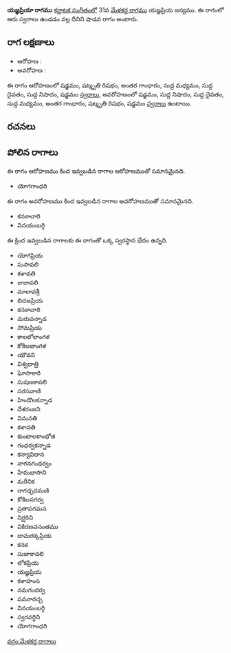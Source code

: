 {{Infobox ragam
	| name          	= యజ్ఞప్రియా
	| synonym	    	= 
	| mela          	= 
	| chakra        	= 
	| janaka        	= 
	| type          	= శాడవ
	| arohanam      	= {{svaraC|S|R3|G3|M1|D1|N1|S'}} 
	| avarohanam    	= {{svaraC|S'|N1|D1|M1|G3|R3|S}}
	| jeeva         	=
	| chhaya        	=
	| nyasa         	=
	| vishesha      	= 
	| equivalent  		= 
}}
{{కర్ణాటక సంగీత రాగాలు}}
'''యజ్ఞప్రియా రాగము''' [[కర్ణాటక సంగీతం]]లో 31వ [[మేళకర్త రాగము]] యజ్ఞప్రియ జన్యము.  ఈ రాగంలో ఆరు స్వరాలు ఉండడం వల్ల దీనిని షాడవ రాగం అంటారు.


==రాగ లక్షణాలు==


* ఆరోహణ : {{svaraC|S|R3|G3|M1|D1|N1|S'}} 
* అవరోహణ : {{svaraC|S'|N1|D1|M1|G3|R3|S}}

ఈ రాగం ఆరోహణంలో షడ్జమం, షట్శృతి రిషభం, అంతర గాంధారం, సుద్ద మధ్యమం, సుద్ద దైవతం, సుద్ద నిషాదం, షడ్జమం [[స్వరాలు]], అవరోహణంలో షడ్జమం, సుద్ద నిషాదం, సుద్ద దైవతం, సుద్ద మధ్యమం, అంతర గాంధారం, షట్శృతి రిషభం, షడ్జమం [[స్వరాలు]] ఉంటాయి.

==రచనలు==



==పోలిన రాగాలు==
ఈ రాగం ఆరోహణము కింద ఇవ్వబడిన రాగాల ఆరోహణముతో సమానమైనది.
* యోగగాంధరి

ఈ రాగం అవరోహణము కింద ఇవ్వబడిన రాగాల అవరోహణముతో సమానమైనది.
* కనకాచారి
* వినయంబర్గి

ఈ క్రింద ఇవ్వబడిన రాగాలకు ఈ రాగంతో ఒక్క స్వరస్థాన భేదం ఉన్నది.
* యోగప్రియ
* సుసావలి
* కళావతి
* జుజావలి
* మాలావశ్రీ
* బిదజప్రియ
* కనకాచారి
* మరువన్నాడ
* సోమప్రియ
* కాలలోలాంగళ
* కోకిలబాంగళ
* యౌవని
* విశ్వధాత్రి
* ఘోసాకారి
* సుషణకావలి
* సరసవాణి
* హిండొలకన్నాడ
* దేశరంజని
* విమనతి
* కళావతి
* కుంటాలకాంభోజి
* గంధర్వకన్నాడ
* కన్యావిదాన
* నాగనగంధర్వం
* హేమభాసాని
* మరీనిక
* రాగచ్ఛదమణి
* కోకిలనగర్వ
* ప్రతాపగమన
* నిర్ఝరిని
* వికిరణవసంతము
* దామరక్కప్రియ
* కనక
* సుజాకావలి
* లోకప్రియ
* యజ్ఞప్రియ
* కళాహంస
* నమగందర్వ
* పవనారచ్చ
* వినయంబర్గి
* స్వరవర్ధిని
* యోగగాంధరి



[[వర్గం:మేళకర్త రాగాలు]]